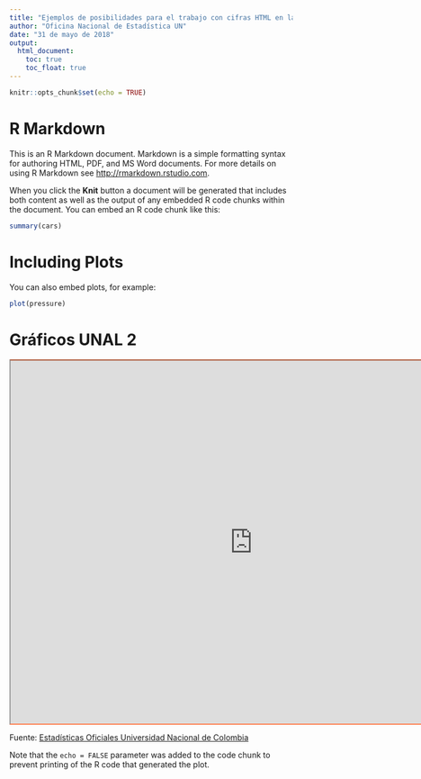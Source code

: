 ```yaml
---
title: "Ejemplos de posibilidades para el trabajo con cifras HTML en la UN"
author: "Oficina Nacional de Estadística UN"
date: "31 de mayo de 2018"
output: 
  html_document:
    toc: true
    toc_float: true
---
```


```r
knitr::opts_chunk$set(echo = TRUE)
```

# R Markdown

This is an R Markdown document. Markdown is a simple formatting syntax for authoring HTML, PDF, and MS Word documents. For more details on using R Markdown see <http://rmarkdown.rstudio.com>.

When you click the **Knit** button a document will be generated that includes both content as well as the output of any embedded R code chunks within the document. You can embed an R code chunk like this:

```r
summary(cars)
```

# Including Plots

You can also embed plots, for example:

```r
plot(pressure)
```

# Gráficos UNAL 2

<iframe src="https://estadisticaun.github.io/G_Aspirantes/20181/Pre/Nac_mun.html" 
width="860" height="645" style="border-top-color: coral; border-bottom-color: coral; "></iframe>
<p> Fuente: <a href="http://estadisticas.unal.edu.co/index.php?id=7" target="iframe_a">Estadísticas Oficiales Universidad Nacional de Colombia</a></p>

Note that the `echo = FALSE` parameter was added to the code chunk to prevent printing of the R code that generated the plot.
